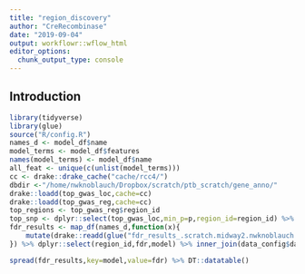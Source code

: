 ```yaml
---
title: "region_discovery"
author: "CreRecombinase"
date: "2019-09-04"
output: workflowr::wflow_html
editor_options:
  chunk_output_type: console
---
```


## Introduction

```r
library(tidyverse)
library(glue)
source("R/config.R")
names_d <- model_df$name
model_terms <- model_df$features
names(model_terms) <- model_df$name
all_feat <- unique(c(unlist(model_terms)))
cc <- drake::drake_cache("cache/rcc4/")
dbdir <-"/home/nwknoblauch/Dropbox/scratch/ptb_scratch/gene_anno/"
drake::loadd(top_gwas_loc,cache=cc)
drake::loadd(top_gwas_reg,cache=cc)
top_regions <- top_gwas_reg$region_id
top_snp <- dplyr::select(top_gwas_loc,min_p=p,region_id=region_id) %>% dplyr::mutate(region_id=as.integer(as.numeric(region_id))) %>% group_by(region_id) %>% summarise(min_p=min(min_p))
fdr_results <- map_df(names_d,function(x){
    mutate(drake::readd(glue("fdr_results_.scratch.midway2.nwknoblauch.ptb_scratch.{x}.txt.gz"),character_only = T,cache=cc),model=x)
}) %>% dplyr::select(region_id,fdr,model) %>% inner_join(data_config$data$ld_df) %>% inner_join(top_snp)

```

```r
spread(fdr_results,key=model,value=fdr) %>% DT::datatable()
```


